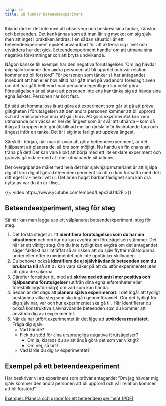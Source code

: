 ```yaml
---
lang: sv
title: Så funkar beteendeexperiment
---
```


\label{sec-experimentinstructions}

Ibland räcker det inte med att observera och beskriva sina tankar,
känslor och beteenden. Det kan kännas som att man lär sig mycket om sig
själv men att inget i praktiken ändras. I en sådan situation är ett
beteendeexperiment mycket användbart för att aktivera sig i livet och
utvärdera hur det gick. Beteendeexperiment handlar om att utmana sina
negativa förväntningar och att bryta undvikande. 

Någon kanske till exempel har den negativa förutsägelsen ”Om jag hävdar
mig själv kommer den andra personen att bli upprörd och vår relation
kommer att bli förstörd”. För personen som tänker så har antagandet
inneburit att han eller hon alltid har gått med på vad andra
föreslagit även om det har gått helt emot vad personen egentligen har
velat göra. Förutsägelsen är så starkt att personen inte ens kan tänka
sig att hävda sina egna åsikter. Personen har kört fast.

Ett sätt att komma loss är att göra ett experiment som går ut på att
pröva giltigheten i förutsägelsen att den andra personen kommer att bli
upprörd och att relationen kommer att gå i kras. Att göra experimentet
kan vara utmanande och väcka en hel del ångest som är svår att uthärda
-- kom då ihåg att kroppen inte gör åtskillnad mellan rädsla inför
livshotande fara och ångest inför en tanke. Det är i sig inte farligt
att uppleva ångest.

Särskilt i början, när man är ovan att göra beteendeexperiment, är det
hjälpsamt att planera det så bra som möjligt. Nu har du en fin chans att träna på det! Det kan vara klokt att börja med ett lite enklare
experiment och gradvis gå vidare med allt mer utmanande situationer.

Det övergripande målet med hela det här självhjälpsmaterialet är att hjälpa dig att lära
dig att göra beteendeexperiment så att du kan fortsätta med det i ditt
eget liv -- hela livet ut. Det är en högst bärbar färdighet som kan dra nytta av 
var du än är i livet.

::: {.content-visible when-format="html"}
{{< video https://www.youtube.com/embed/Lepx2oU1k2E >}}
:::
\xqr{Utmana negativa tankar}{https://youtu.be/Lepx2oU1k2E}

## Beteendeexperiment, steg för steg

Så här kan man lägga upp ett välplanerat beteendeexperiment, steg för
steg.

1.  Det första steget är att **identifiera förutsägelsen som du har om
    situationen** och om hur du kan avgöra om förutsägelsen stämmer. Det
    här är ett viktigt steg. Om du inte tydligt kan avgöra om det
    antagandet säger faktiskt har inträffat så är risken att du själv
    flyttar målstolparna under eller efter experimentet och inte
    upptäcker skillnaden.
2.  Du behöver också **identifiera de ej självhävdande beteenden som du
    brukar ta till** så att du kan vara säker på att du utför
    experimentet utan att göra de sakerna.
3.  Därefter fortsätter du med att **skriva ned ett antal mer positiva
    och hjälpsamma förutsägelser** (utifrån dina egna erfarenheter eller
    föreställningsförmåga) om vad som kan hända. 
4.  Sedan är det dags att **planera själva experimentet**. I det ingår
    att tydligt bestämma vilka steg som ska ingå i genomförandet. Gör
    det tydligt för dig själv när, var och hur experimentet ska gå till.
    Här identifierar du också konstruktiva självhävdande beteenden som
    du kommer att använda dig av i experimentet.
5.  När du har utfört experimentet är det läge
    att **utvärdera resultatet**. Fråga dig själv:
    -   Vad hände?
    -   Fick du stöd för dina ursprungliga negativa förutsägelser?
        -   Om ja, klarade du av att ändå göra det som var viktigt?
        -   Om nej, så bra!
    -   Vad lärde du dig av experimentet?

## Exempel på ett beteendeexperiment

Här beskriver vi ett experiment som prövar antagandet ”Om jag hävdar mig
själv kommer den andra personen att bli upprörd och vår relation kommer
att bli förstörd”.

::: {.content-visible when-format="html"}
[Exempel: Planera och genomför ett beteendeexperiment (PDF)](forms/100respekt-exempel-beteendeexperiment.pdf)
:::
\xqrform{Exempel: Planera och genomför ett beteendeexperiment (PDF)}{forms/100respekt-exempel-beteendeexperiment.pdf}